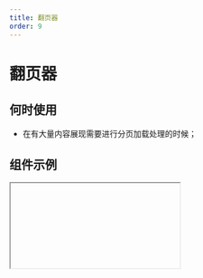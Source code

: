 ```yaml
---
title: 翻页器
order: 9
---
```


# 翻页器

## 何时使用

- 在有大量内容展现需要进行分页加载处理的时候；

## 组件示例


<Iframe url="https://www.aliwork.com/developer/pagination-v2?isRenderNav=false" />
## 组件属性


<AttrTable
  dataSource={[
    {
      attr: '总记录数',
      code: 'total',
      type: 'String',
      demo: '',
      dafault: '100',
      desc: '',
    },
    {
      attr: '当前页码',
      code: 'current',
      type: 'String',
      demo: '',
      dafault: '1',
      desc: '',
    },
    {
      attr: '分页尺寸',
      code: 'size',
      type: 'String',
      demo: '"small"',
      dafault: '',
      desc: '可选项："small","medium","large"',
    },
    {
      attr: '分页类型',
      code: 'type',
      type: 'String',
      demo: '"normal"',
      dafault: 'normal',
      desc: '可选项："normal","simple","mini"',
    },
    {
      attr: '前进后退按钮样式',
      code: 'shape',
      type: 'String',
      demo: '"normal"',
      dafault: '"normal"',
      desc: '可选项："normal" "arrow-only" "arrow-prev-only" "no-border"',
    },
    {
      attr: '每页显示选择器类型',
      code: 'pageSizeSelector',
      type: 'boolean/string',
      demo: 'false',
      dafault: 'false',
      desc: '可选项：false,"filter","dropdown"',
    },
    {
      attr: '每页显示选择器可选值',
      code: 'pageSizeList',
      type: 'String',
      demo: '"5, 10, 20" ',
      dafault: '',
      desc: '',
    },
    {
      attr: 'pageSize',
      code: 'pageSize',
      type: 'Number',
      demo: '',
      dafault: '10',
      desc: '',
    },
    {
      attr: '每页显示选择器在组件中的位置',
      code: 'pageSizePosition',
      type: 'String',
      demo: '"start"',
      dafault: '"end"',
      desc: '可选项："start" "end"',
    },
    {
      attr: '当分页数为 1 时，是否隐藏分页器',
      code: 'hideOnlyOnePage',
      type: 'Boolean',
      demo: 'false',
      dafault: 'false',
      desc: '可选项：false,true',
    },
    {
      attr: '显示跳转输入框与按钮',
      code: 'showJump',
      type: 'Boolean',
      demo: 'true',
      dafault: 'true',
      desc: '可选项：false,true',
    },
    {
      attr: '当每页数量改变时',
      code: 'onPageSizeChange',
      type: 'Function',
      demo: 'function(pageSize){}',
      dafault: '',
      desc: '',
    },
    {
      attr: '当页码改变时',
      code: 'onChange',
      type: 'Function',
      demo: 'function(currentPagination){}',
      dafault: '',
      desc: '',
    },
  ]}
/>
